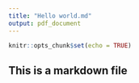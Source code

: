 ```yaml
---
title: "Hello world.md"
output: pdf_document
---
```


```r
knitr::opts_chunk$set(echo = TRUE)
```


## This is a markdown file  